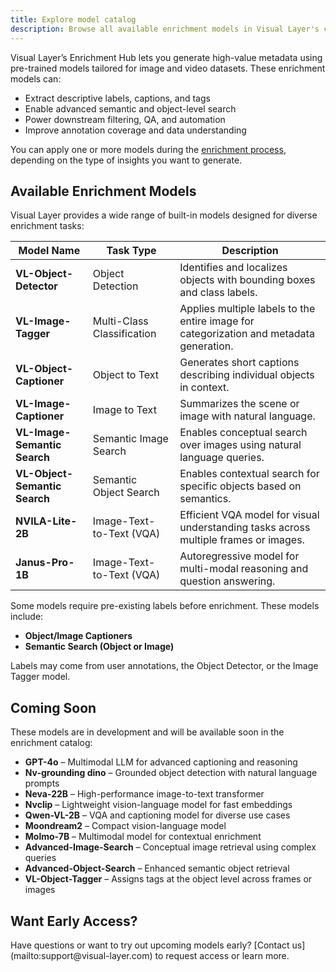 ```yaml
---
title: Explore model catalog
description: Browse all available enrichment models in Visual Layer's catalog and learn how each can enhance your dataset.
---
```



Visual Layer’s Enrichment Hub lets you generate high-value metadata using pre-trained models tailored for image and video datasets. These enrichment models can:

- Extract descriptive labels, captions, and tags  
- Enable advanced semantic and object-level search  
- Power downstream filtering, QA, and automation  
- Improve annotation coverage and data understanding  

You can apply one or more models during the [enrichment process](/docs/enrich-dataset), depending on the type of insights you want to generate.

## Available Enrichment Models

Visual Layer provides a wide range of built-in models designed for diverse enrichment tasks:

<div className="integrations-table">

| Model Name | Task Type | Description |
|------------|-----------|-------------|
| **VL-Object-Detector** | Object Detection | Identifies and localizes objects with bounding boxes and class labels. |
| **VL-Image-Tagger** | Multi-Class Classification | Applies multiple labels to the entire image for categorization and metadata generation. |
| **VL-Object-Captioner** | Object to Text | Generates short captions describing individual objects in context. |
| **VL-Image-Captioner** | Image to Text | Summarizes the scene or image with natural language. |
| **VL-Image-Semantic Search** | Semantic Image Search | Enables conceptual search over images using natural language queries. |
| **VL-Object-Semantic Search** | Semantic Object Search | Enables contextual search for specific objects based on semantics. |
| **NVILA-Lite-2B** | Image-Text-to-Text (VQA) | Efficient VQA model for visual understanding tasks across multiple frames or images. |
| **Janus-Pro-1B** | Image-Text-to-Text (VQA) | Autoregressive model for multi-modal reasoning and question answering. |

</div>

<Note>
Some models require pre-existing labels before enrichment.  
These models include:

- **Object/Image Captioners**
- **Semantic Search (Object or Image)**

Labels may come from user annotations, the Object Detector, or the Image Tagger model.
</Note>


## Coming Soon

These models are in development and will be available soon in the enrichment catalog:

- **GPT-4o** – Multimodal LLM for advanced captioning and reasoning  
- **Nv-grounding dino** – Grounded object detection with natural language prompts  
- **Neva-22B** – High-performance image-to-text transformer  
- **Nvclip** – Lightweight vision-language model for fast embeddings  
- **Qwen-VL-2B** – VQA and captioning model for diverse use cases  
- **Moondream2** – Compact vision-language model  
- **Molmo-7B** – Multimodal model for contextual enrichment  
- **Advanced-Image-Search** – Conceptual image retrieval using complex queries  
- **Advanced-Object-Search** – Enhanced semantic object retrieval  
- **VL-Object-Tagger** – Assigns tags at the object level across frames or images  

## Want Early Access?

<Card title="Get in Touch" href="mailto:support@visual-layer.com">
Have questions or want to try out upcoming models early?  
[Contact us](mailto:support@visual-layer.com) to request access or learn more.
</Card>
